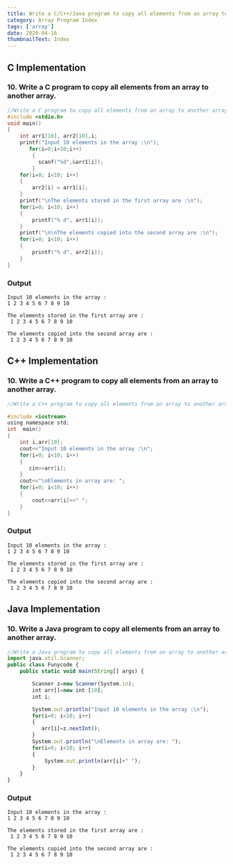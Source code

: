 ```yaml
---
title: Write a C/C++/Java program to copy all elements from an array to another array.
category: Array Program Index
tags: ['array']
date: 2020-04-16
thumbnailText: Index
---
```


## C Implementation
### 10. Write a C program to copy all elements from an array to another array.
```c
//Write a C program to copy all elements from an array to another array.
#include <stdio.h>
void main()
{
    int arr1[10], arr2[10],i;
    printf("Input 10 elements in the array :\n");
       for(i=0;i<10;i++)
        {
          scanf("%d",&arr1[i]);
        }
    for(i=0; i<10; i++)
    {
        arr2[i] = arr1[i];
    }
    printf("\nThe elements stored in the first array are :\n");
    for(i=0; i<10; i++)
    {
        printf("% d", arr1[i]);
    }
    printf("\n\nThe elements copied into the second array are :\n");
    for(i=0; i<10; i++)
    {
        printf("% d", arr2[i]);
    }
}
```
### Output
```
Input 10 elements in the array :
1 2 3 4 5 6 7 8 9 10

The elements stored in the first array are :
 1 2 3 4 5 6 7 8 9 10

The elements copied into the second array are :
 1 2 3 4 5 6 7 8 9 10
```
## C++ Implementation
### 10. Write a C++ program to copy all elements from an array to another array.
```c
//Write a C++ program to copy all elements from an array to another array.

#include <iostream>
using namespace std;
int  main()
{
    int i,arr[10];
    cout<<"Input 10 elements in the array :\n";
    for(i=0; i<10; i++)
    {
       cin>>arr[i];
    }
    cout<<"\nElements in array are: ";
    for(i=0; i<10; i++)
    {
        cout<<arr[i]<<" ";
    }
}
```
### Output
```
Input 10 elements in the array :
1 2 3 4 5 6 7 8 9 10

The elements stored in the first array are :
 1 2 3 4 5 6 7 8 9 10

The elements copied into the second array are :
 1 2 3 4 5 6 7 8 9 10
```

## Java Implementation
### 10. Write a Java program to copy all elements from an array to another array.
```js
//Write a Java program to copy all elements from an array to another array.
import java.util.Scanner;
public class Funycode {
    public static void main(String[] args) {

        Scanner z=new Scanner(System.in);
        int arr[]=new int [10];
        int i;

        System.out.println("Input 10 elements in the array :\n");
        for(i=0; i<10; i++)
        {
           arr[i]=z.nextInt();
        }
        System.out.println("\nElements in array are: ");
        for(i=0; i<10; i++)
        {
            System.out.println(arr[i]+" ");
        }
    }
}
```
### Output
```
Input 10 elements in the array :
1 2 3 4 5 6 7 8 9 10

The elements stored in the first array are :
 1 2 3 4 5 6 7 8 9 10

The elements copied into the second array are :
 1 2 3 4 5 6 7 8 9 10
```
